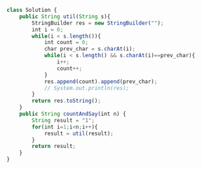 ```js
class Solution {
    public String util(String s){
        StringBuilder res = new StringBuilder("");
        int i = 0;
        while(i < s.length()){
            int count = 0;
            char prev_char = s.charAt(i);
            while(i < s.length() && s.charAt(i)==prev_char){
                i++;
                count++;
            }
            res.append(count).append(prev_char);
            // System.out.println(res);
        }
        return res.toString();
    }
    public String countAndSay(int n) {
        String result = "1";
        for(int i=1;i<n;i++){
            result = util(result);
        }
        return result;
    }
}

```